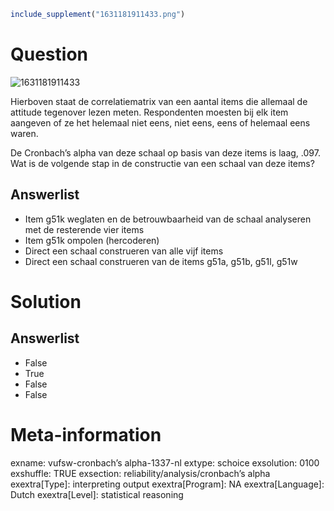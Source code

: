 ```r
include_supplement("1631181911433.png")
```

Question
========
<img src="1631181911433.png" class="fr-fic fr-dii tvcss_2"
alt="1631181911433" />  
  
Hierboven staat de correlatiematrix van een aantal items die allemaal de
attitude tegenover lezen meten. Respondenten moesten bij elk item
aangeven of ze het helemaal niet eens, niet eens, eens of helemaal eens
waren.  
  
De Cronbach’s alpha van deze schaal op basis van deze items is laag,
.097. Wat is de volgende stap in de constructie van een schaal van deze
items?

Answerlist
----------
* Item g51k weglaten en de betrouwbaarheid van de schaal analyseren met de
  resterende vier items
* Item g51k ompolen (hercoderen)
* Direct een schaal construeren van alle vijf items
* Direct een schaal construeren van de items g51a, g51b, g51l, g51w

Solution
========










Answerlist
----------
* False
* True
* False
* False

Meta-information
================
exname: vufsw-cronbach's alpha-1337-nl
extype: schoice
exsolution: 0100
exshuffle: TRUE
exsection: reliability/analysis/cronbach's alpha
exextra[Type]: interpreting output
exextra[Program]: NA
exextra[Language]: Dutch
exextra[Level]: statistical reasoning

